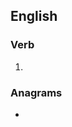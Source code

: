 ==English==

===Verb===
{{head|en|verb form}}

# {{en-past of|luff}}

===Anagrams===
* {{anagrams|en|duffel|duffle}}